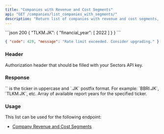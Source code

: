 ```yaml
---
title: "Companies with Revenue and Cost Segments"
api: "GET /companies/list_companies_with_segments/"
description: "Return list of companies with revenue and cost segments, and list of their available financial years"
---
```


<ResponseExample>
```json 200
{
  "TLKM.JK": {
    "financial_year": [
      2022
    ]
  }
}
```

```json 429
{ "code": 429, "message": "Rate limit exceeded. Consider upgrading." }
```

</ResponseExample>

### Header

<ParamField header="Authorization" type="string" required>
  Authorization header that should be filled with your Sectors API key.
</ParamField>

### Response

<ResponseField name="<ticker>" type="object" required>
  `<ticker>` is the ticker in uppercase and `.JK` postfix format. For example: `BBRI.JK`, `TLKM.JK`, etc.
  <Expandable title="properties">
    <ResponseField name="financial_year" type="integer[]" required>
      Array of available report years for the specified ticker.
    </ResponseField>
  </Expandable>
</ResponseField>

### Usage

This list can be used for the following endpoint:

- [Company Revenue and Cost Segments](../report/company-segment)
